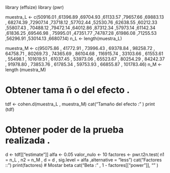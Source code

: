 library (effsize)
library (pwr)

muestra_L <- c(50916.01 ,61396.89 ,69704.93 ,61133.57 ,79657.66 ,69883.13 ,
68274.39 ,72907.14 ,73718.12 ,57702.44 ,52530.76 ,62638.55 ,60212.33 ,55807.43 ,
70488.12 ,79472.14 ,64012.86 ,87312.34 ,57973.14 ,61142.34 ,61836.25 ,69546.98 ,
75995.01 ,47351.77 ,74787.28 ,61986.08 ,71255.53 ,56296.91 ,53014.13 ,66807.14)
n_L <- length(muestra_L)

muestra_M <- c(95075.86 ,
41772.91 ,
73996.43 ,
69378.84 ,
98258.72 ,
64758.71 , 80269.73 , 74365.69 , 86104.68 ,
116915.74 , 33103.66 , 61553.61 , 55498.1 ,
101619.51 , 61037.45 , 53973.06 , 65523.67 ,
80254.29 , 84242.37 , 91978.80 , 73853.76 ,
61785.34 , 59753.93 , 66855.87 , 101783.46)
n_M <- length (muestra_M)

# Obtener tama ñ o del efecto .
tdf <- cohen.d(muestra_L , muestra_M)
 cat("Tamaño del efecto :\n" )
 print (tdf)

# Obtener poder de la prueba realizada .
d <- tdf[["estimate"]]
alfa <- 0.05
valor_nulo <- 10
factores <- pwr.t2n.test( n1 = n_L , n2 = n_M , d = d , sig.level = alfa ,alternative = "less")
cat("Factores ::\n")
print(factores)
# Mostar beta
cat("Beta : " , 1 - factores[["power"]], "\n" )
